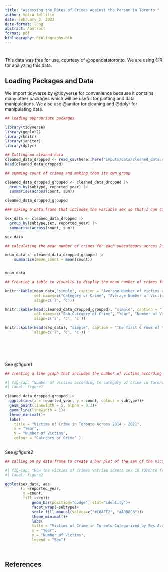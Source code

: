 ```yaml
---
title: "Assessing the Rates of Crimes Against the Person in Toronto "
author: Sofia Sellitto
date: February 3, 2023
date-format: long
abstract: Abstract 
format: pdf
bibliography: bibliography.bib
---
```


# 

This data was free for use, courtesy of @opendatatoronto. We are using @R for analyzing this data.

## Loading Packages and Data

We import tidyverse by @tidyverse for convenience because it contains many other packages which will be useful for plotting and data manipulations. We also use @janitor for cleaning and @dplyr for manipulating data.

```r
## loading appropriate packages

library(tidyverse)
library(ggplot2)
library(knitr)
library(janitor)
library(dplyr)

```



```r
## Calling on cleaned data 
cleaned_data_dropped <- read_csv(here::here("inputs/data/cleaned_data.csv"))
head(cleaned_data_dropped)
```




```r

## summing count of crimes and making them its own group

cleaned_data_dropped_grouped <- cleaned_data_dropped |>
  group_by(subtype, reported_year) |>
  summarise(across(count, sum))

cleaned_data_dropped_grouped
```


```r
### making a data frame that includes the variable sex so that I can call on it for a graph

sex_data <- cleaned_data_dropped |>
  group_by(subtype,sex, reported_year) |>
  summarise(across(count, sum))

sex_data

```


```r

## calculating the mean number of crimes for each subcategory across 2014-2021

mean_data <- cleaned_data_dropped_grouped |>
    summarise(mean_count = mean(count))


mean_data

```

```r

## Creating a table to visually to display the mean number of crimes for each subcategory across 2014-2021

knitr::kable(mean_data,"simple", caption = "Average Number of victims of crimes in Toronto across 2014-2021, grouped by category of crime", 
             col.names=c("Category of Crime", "Average Number of Victims"), 
             align=c('l', 'c'))


```






```r


knitr::kable(head(cleaned_data_dropped_grouped), "simple", caption = "The first 6 rows of the data frame used to represent the number of victims according to category of crime in Toronto Across 2014 - 2021",
             col.names=c("Sub-Category of Crime", "Year", "Number of Victims"), 
             align=c('l', 'c', 'c'))


```

```r

knitr::kable(head(sex_data), "simple", caption = "The first 6 rows of the data frame used to represent the gender of the number of victims according to category of crime in Toronto Across 2014 - 2021", col.names=c("Sub-Category of Crime", "Sex", "Year", "Number of Victims"), 
             align=c('l', 'c', 'c'))


         

             
```

See @figure1

```r
## creating a line graph that includes the number of victims according to category of crime in Toronto across 2014-2021

#| fig-cap: "Number of victims according to category of crime in Toronto Across 2014 - 2021"
#| label: figure1

cleaned_data_dropped_grouped |>
  ggplot(aes(x = reported_year, y = count, colour = subtype))+
  geom_point(linewidth = 5, alpha = 0.3)+
  geom_line(linewidth = 1)+
  theme_minimal()+
  labs(
    title = "Victims of Crime in Toronto Across 2014 - 2021",
    x = "Year",  
    y = "Number of Victims", 
    colour = "Category of Crime" )
  


```





See @figure2

```r

## calling on my data frame to create a bar plot of the sex of the victims across time 

#| fig-cap: "How the victims of crimes varries across sex in Toronto from 2014-2021"
#| label: figure2

ggplot(sex_data, aes
       (x =reported_year, 
        y =count, 
        fill =sex))+
            geom_bar(position="dodge", stat="identity")+
            facet_wrap(~subtype)+
            scale_fill_manual(values=c("#C0AFE2", "#ADD8E6"))+
            theme_minimal()+
            labs(
            title = "Victims of Crime in Toronto Categorized by Sex Across 2014 - 2021",
            x = "Year",  
            y = "Number of Victims",
            legend = "Sex")
           



```



## References
